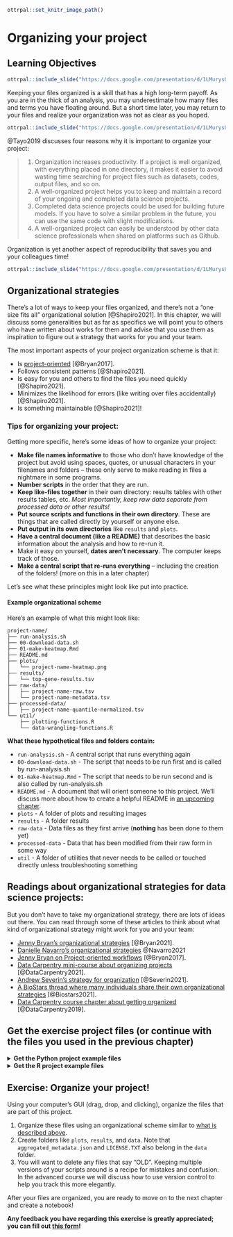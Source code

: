 
```r
ottrpal::set_knitr_image_path()
```

# Organizing your project

## Learning Objectives

```r
ottrpal::include_slide("https://docs.google.com/presentation/d/1LMurysUhCjZb7DVF6KS9QmJ5NBjwWVjRn40MS9f2noE/edit#slide=id.gf7bed24491_1_51")
```

Keeping your files organized is a skill that has a high long-term payoff. As you are in the thick of an analysis, you may underestimate how many files and terms you have floating around. But a short time later, you may return to your files and realize your organization was not as clear as you hoped.   

```r
ottrpal::include_slide("https://docs.google.com/presentation/d/1LMurysUhCjZb7DVF6KS9QmJ5NBjwWVjRn40MS9f2noE/edit#slide=id.gf7bed24491_1_56")
```

@Tayo2019 discusses four reasons why it is important to organize your project:

> 1. Organization increases productivity. If a project is well organized, with everything placed in one directory, it makes it easier to avoid wasting time searching for project files such as datasets, codes, output files, and so on.
> 2. A well-organized project helps you to keep and maintain a record of your ongoing and completed data science projects.
> 3. Completed data science projects could be used for building future models. If you have to solve a similar problem in the future, you can use the same code with slight modifications.
> 4. A well-organized project can easily be understood by other data science professionals when shared on platforms such as Github.

Organization is yet another aspect of reproducibility that saves you and your colleagues time!

```r
ottrpal::include_slide("https://docs.google.com/presentation/d/1LMurysUhCjZb7DVF6KS9QmJ5NBjwWVjRn40MS9f2noE/edit#slide=id.gf7bed24491_1_180")
```

## Organizational strategies

There's a lot of ways to keep your files organized, and there's not a "one size fits all" organizational solution [@Shapiro2021]. In this chapter, we will discuss some generalities but as far as specifics we will point you to others who have written about works for them and advise that you use them as inspiration to figure out a strategy that works for you and your team.

The most important aspects of your project organization scheme is that it:  

- Is [project-oriented](https://www.tidyverse.org/blog/2017/12/workflow-vs-script/) [@Bryan2017].  
- Follows consistent patterns [@Shapiro2021].  
- Is easy for you and others to find the files you need quickly [@Shapiro2021].  
- Minimizes the likelihood for errors (like writing over files accidentally) [@Shapiro2021].  
- Is something maintainable [@Shapiro2021]!

### Tips for organizing your project:   

Getting more specific, here's some ideas of how to organize your project:  

- **Make file names informative** to those who don't have knowledge of the project but avoid using spaces, quotes, or unusual characters in your filenames and folders -- these only serve to make reading in files a nightmare in some programs.
- **Number scripts** in the order that they are run.
- **Keep like-files together** in their own directory: results tables with other results tables, etc. _Most importantly, keep raw data separate from processed data or other results!_
- **Put source scripts and functions in their own directory**. These are things that are called directly by yourself or anyone else.
- **Put output in its own directories** like `results` and `plots`.
- **Have a central document (like a README)** that describes the basic information about the analysis and how to re-run it.
- Make it easy on yourself, **dates aren't necessary**. The computer keeps track of those.
- **Make a central script that re-runs everything** -- including the creation of the folders! (more on this in a later chapter)

Let's see what these principles might look like put into practice.

#### Example organizational scheme  

Here's an example of what this might look like:
```
project-name/
├── run-analysis.sh
├── 00-download-data.sh
├── 01-make-heatmap.Rmd
├── README.md
├── plots/
│   └── project-name-heatmap.png
├── results/
│   └── top-gene-results.tsv
├── raw-data/
│   ├── project-name-raw.tsv
│   └── project-name-metadata.tsv
├── processed-data/
│   ├── project-name-quantile-normalized.tsv
└── util/
    ├── plotting-functions.R
    └── data-wrangling-functions.R
```

**What these hypothetical files and folders contain:**

- `run-analysis.sh` - A central script that runs everything again
- `00-download-data.sh` - The script that needs to be run first and is called by run-analysis.sh
- `01-make-heatmap.Rmd` - The script that needs to be run second and is also called by run-analysis.sh
- `README.md` - A document that will orient someone to this project. We'll discuss more about how to create a helpful README in [an upcoming chapter](https://jhudatascience.org/Reproducibility_in_Cancer_Informatics/documenting-analyses.html#readmes).
- `plots` - A folder of plots and resulting images
- `results` - A folder results
- `raw-data` - Data files as they first arrive (**nothing** has been done to them yet)
- `processed-data` - Data that has been modified from their raw form in some way
- `util` - A folder of utilities that never needs to be called or touched directly unless troubleshooting something

## Readings about organizational strategies for data science projects:

But you don't have to take my organizational strategy, there are lots of ideas out there.
You can read through some of these articles to think about what kind of organizational strategy might work for you and your team:   

- [Jenny Bryan's organizational strategies](https://www.stat.ubc.ca/~jenny/STAT545A/block19_codeFormattingOrganization.html) [@Bryan2021].
- [Danielle Navarro's organizational strategies](https://www.youtube.com/playlist?list=PLRPB0ZzEYegPiBteC2dRn95TX9YefYFyy) @Navarro2021
- [Jenny Bryan on Project-oriented workflows](https://www.tidyverse.org/blog/2017/12/workflow-vs-script/) [@Bryan2017].
- [Data Carpentry mini-course about organizing projects](https://datacarpentry.org/organization-genomics/) [@DataCarpentry2021].
- [Andrew Severin's strategy for organization](https://bioinformaticsworkbook.org/projectManagement/Intro_projectManagement.html#gsc.tab=0) [@Severin2021].
- [A BioStars thread where many individuals share their own organizational strategies](https://www.biostars.org/p/821/) [@Biostars2021].
- [Data Carpentry course chapter about getting organized](https://bioinformatics-core-shared-training.github.io/shell-genomics/07-organization/index.html) [@DataCarpentry2019].

## Get the exercise project files (or continue with the files you used in the previous chapter)

<details> <summary>**Get the Python project example files**</summary>
[Click this link to download](https://raw.githubusercontent.com/jhudsl/Reproducibility_in_Cancer_Informatics/main/chapter-zips/python-heatmap-chapt-3.zip).

```bash
mkdir -p chapter-zips
wget -O chapter-zips/python-heatmap-chapt-3.zip https://raw.githubusercontent.com/jhudsl/Reproducibility_in_Cancer_Informatics/main/chapter-zips/python-heatmap-chapt-3.zip
```

Now double click your chapter zip file to unzip. For Windows you may have to [follow these instructions](https://support.microsoft.com/en-us/windows/zip-and-unzip-files-f6dde0a7-0fec-8294-e1d3-703ed85e7ebc).

```bash
unzip -o chapter-zips/python-heatmap-chapt-3.zip -d chapter-zips/
```
</details>

<details> <summary>**Get the R project example files**</summary>
[Click this link to download](https://raw.githubusercontent.com/jhudsl/Reproducibility_in_Cancer_Informatics/main/chapter-zips/r-heatmap-chapt-3.zip).

```bash
mkdir -p chapter-zips
wget -O chapter-zips/r-heatmap-chapt-3.zip https://raw.githubusercontent.com/jhudsl/Reproducibility_in_Cancer_Informatics/main/chapter-zips/r-heatmap-chapt-3.zip
```

Now double click your chapter zip file to unzip. For Windows you may have to [follow these instructions](https://support.microsoft.com/en-us/windows/zip-and-unzip-files-f6dde0a7-0fec-8294-e1d3-703ed85e7ebc).

```bash
unzip -o chapter-zips/r-heatmap-chapt-3.zip -d chapter-zips/
```
</details>

## Exercise: Organize your project!

Using your computer's GUI (drag, drop, and clicking), organize the files that are part of this project.

1. Organize these files using an organizational scheme similar to [what is described above](#example-organizational-scheme).
1. Create folders like `plots`, `results`, and `data`. Note that `aggregated_metadata.json` and `LICENSE.TXT` also belong in the `data` folder.
1. You will want to delete any files that say "OLD". Keeping multiple versions of your scripts around is a recipe for mistakes and confusion. In the advanced course we will discuss how to use version control to help you track this more elegantly.  

After your files are organized, you are ready to move on to the next chapter and create a notebook!


**Any feedback you have regarding this exercise is greatly appreciated; you can fill out [this form](https://forms.gle/ygSSwoGaEATA2S65A)!**
